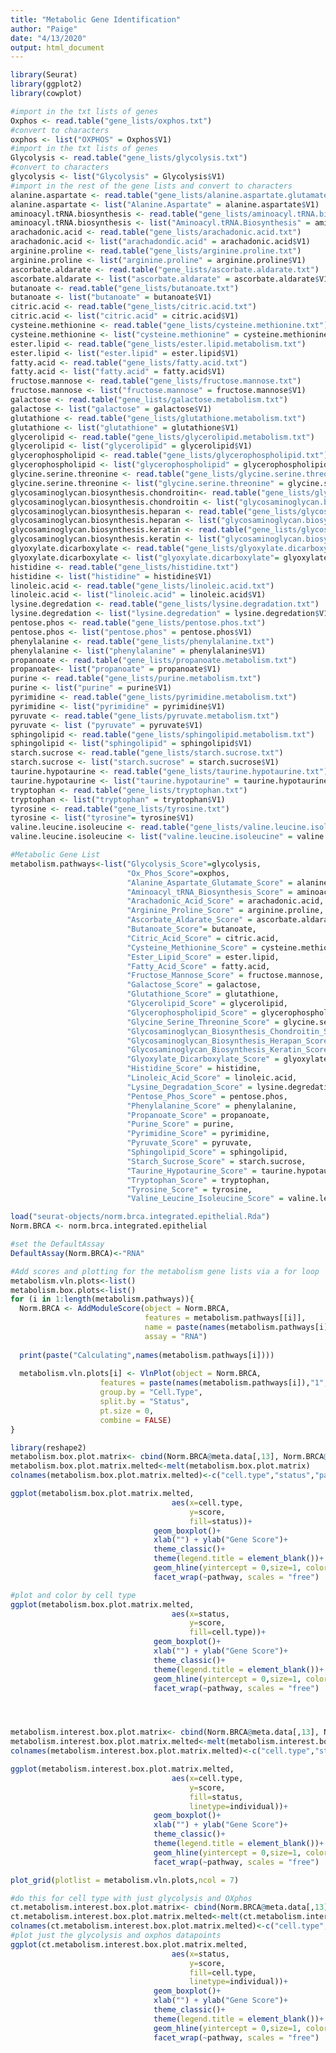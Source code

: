 ```yaml
---
title: "Metabolic Gene Identification"
author: "Paige"
date: "4/13/2020"
output: html_document
---
```


```r
library(Seurat)
library(ggplot2)
library(cowplot)
```

```r
#import in the txt lists of genes 
Oxphos <- read.table("gene_lists/oxphos.txt")
#convert to characters  
oxphos <- list("OXPHOS" = Oxphos$V1)
#import in the txt lists of genes 
Glycolysis <- read.table("gene_lists/glycolysis.txt")
#convert to characters  
glycolysis <- list("Glycolysis" = Glycolysis$V1)
#import in the rest of the gene lists and convert to characters
alanine.aspartate <- read.table("gene_lists/alanine.aspartate.glutamate.txt")
alanine.aspartate <- list("Alanine.Aspartate" = alanine.aspartate$V1)
aminoacyl.tRNA.biosynthesis <- read.table("gene_lists/aminoacyl.tRNA.biosynthesis.txt")
aminoacyl.tRNA.biosynthesis <- list("Aminoacyl.tRNA.Biosynthesis" = aminoacyl.tRNA.biosynthesis$V1)
arachadonic.acid <- read.table("gene_lists/arachadonic.acid.txt")
arachadonic.acid <- list("arachadondic.acid" = arachadonic.acid$V1)
arginine.proline <- read.table("gene_lists/arginine.proline.txt")
arginine.proline <- list("arginine.proline" = arginine.proline$V1)
ascorbate.aldarate <- read.table("gene_lists/ascorbate.aldarate.txt")
ascorbate.aldarate <- list("ascorbate.aldarate" = ascorbate.aldarate$V1)
butanoate <- read.table("gene_lists/butanoate.txt")
butanoate <- list("butanoate" = butanoate$V1)
citric.acid <- read.table("gene_lists/citric.acid.txt")
citric.acid <- list("citric.acid" = citric.acid$V1)
cysteine.methionine <- read.table("gene_lists/cysteine.methionine.txt")
cysteine.methionine <- list("cysteine.methionine" = cysteine.methionine$V1)
ester.lipid <- read.table("gene_lists/ester.lipid.metabolism.txt")
ester.lipid <- list("ester.lipid" = ester.lipid$V1)
fatty.acid <- read.table("gene_lists/fatty.acid.txt")
fatty.acid <- list("fatty.acid" = fatty.acid$V1)
fructose.mannose <- read.table("gene_lists/fructose.mannose.txt")
fructose.mannose <- list("fructose.mannose" = fructose.mannose$V1)
galactose <- read.table("gene_lists/galactose.metabolism.txt")
galactose <- list("galactose" = galactose$V1)
glutathione <- read.table("gene_lists/glutathione.metabolism.txt")
glutathione <- list("glutathione" = glutathione$V1)
glycerolipid <- read.table("gene_lists/glycerolipid.metabolism.txt")
glycerolipid <- list("glycerolipid" = glycerolipid$V1)
glycerophospholipid <- read.table("gene_lists/glycerophospholipid.txt")
glycerophospholipid <- list("glycerophospholipid" = glycerophospholipid$V1)
glycine.serine.threonine <- read.table("gene_lists/glycine.serine.threonine.txt")
glycine.serine.threonine <- list("glycine.serine.threonine" = glycine.serine.threonine$V1)
glycosaminoglycan.biosynthesis.chondroitin<- read.table("gene_lists/glycosaminoglycan.biosynthesis.chondroitin.txt")
glycosaminoglycan.biosynthesis.chondroitin <- list("glycosaminoglycan.biosynthesis.chondroitin" = glycosaminoglycan.biosynthesis.chondroitin$V1)
glycosaminoglycan.biosynthesis.heparan <- read.table("gene_lists/glycosaminoglycan.biosynthesis.heparan.txt")
glycosaminoglycan.biosynthesis.heparan <- list("glycosaminoglycan.biosynthesis.heparan" = glycosaminoglycan.biosynthesis.heparan$V1)
glycosaminoglycan.biosynthesis.keratin <- read.table("gene_lists/glycosaminoglycan.biosynthesis.keratin.txt")
glycosaminoglycan.biosynthesis.keratin <- list("glycosaminoglycan.biosynthesis.keratin" = glycosaminoglycan.biosynthesis.keratin$V1)
glyoxylate.dicarboxylate <- read.table("gene_lists/glyoxylate.dicarboxylate.txt") 
glyoxylate.dicarboxylate <- list("glyoxylate.dicarboxylate"= glyoxylate.dicarboxylate$V1)
histidine <- read.table("gene_lists/histidine.txt")
histidine <- list("histidine" = histidine$V1)
linoleic.acid <- read.table("gene_lists/linoleic.acid.txt")
linoleic.acid <- list("linoleic.acid" = linoleic.acid$V1)
lysine.degredation <- read.table("gene_lists/lysine.degradation.txt")
lysine.degredation <- list("lysine.degredation" = lysine.degredation$V1)
pentose.phos <- read.table("gene_lists/pentose.phos.txt")
pentose.phos <- list("pentose.phos" = pentose.phos$V1)
phenylalanine <- read.table("gene_lists/phenylalanine.txt")
phenylalanine <- list("phenylalanine" = phenylalanine$V1)
propanoate <- read.table("gene_lists/propanoate.metabolism.txt")
propanoate<- list("propanoate" = propanoate$V1)
purine <- read.table("gene_lists/purine.metabolism.txt")
purine <- list("purine" = purine$V1)
pyrimidine <- read.table("gene_lists/pyrimidine.metabolism.txt")
pyrimidine <- list("pyrimidine" = pyrimidine$V1)
pyruvate <- read.table("gene_lists/pyruvate.metabolism.txt")
pyruvate <- list ("pyruvate" = pyruvate$V1)
sphingolipid <- read.table("gene_lists/sphingolipid.metabolism.txt")
sphingolipid <- list("sphingolipid" = sphingolipid$V1)
starch.sucrose <- read.table("gene_lists/starch.sucrose.txt")
starch.sucrose <- list("starch.sucrose" = starch.sucrose$V1)
taurine.hypotaurine <- read.table("gene_lists/taurine.hypotaurine.txt")
taurine.hypotaurine <- list("taurine.hypotaurine" = taurine.hypotaurine$V1)
tryptophan <- read.table("gene_lists/tryptophan.txt")
tryptophan <- list("tryptophan" = tryptophan$V1)
tyrosine <- read.table("gene_lists/tyrosine.txt")
tyrosine <- list("tyrosine"= tyrosine$V1)
valine.leucine.isoleucine <- read.table("gene_lists/valine.leucine.isoleucine.txt")
valine.leucine.isoleucine <- list("valine.leucine.isoleucine" = valine.leucine.isoleucine$V1)

#Metabolic Gene List
metabolism.pathways<-list("Glycolysis_Score"=glycolysis, 
                          "Ox_Phos_Score"=oxphos, 
                          "Alanine_Aspartate_Glutamate_Score" = alanine.aspartate, 
                          "Aminoacyl_tRNA_Biosynthesis_Score" = aminoacyl.tRNA.biosynthesis, 
                          "Arachadonic_Acid_Score" = arachadonic.acid, 
                          "Arginine_Proline_Score" = arginine.proline, 
                          "Ascorbate_Aldarate_Score" = ascorbate.aldarate, 
                          "Butanoate_Score"= butanoate, 
                          "Citric_Acid_Score" = citric.acid, 
                          "Cysteine_Methionine_Score" = cysteine.methionine, 
                          "Ester_Lipid_Score" = ester.lipid, 
                          "Fatty_Acid_Score" = fatty.acid, 
                          "Fructose_Mannose_Score" = fructose.mannose, 
                          "Galactose_Score" = galactose, 
                          "Glutathione_Score" = glutathione, 
                          "Glycerolipid_Score" = glycerolipid, 
                          "Glycerophospholipid_Score" = glycerophospholipid, 
                          "Glycine_Serine_Threonine_Score" = glycine.serine.threonine, 
                          "Glycosaminoglycan_Biosynthesis_Chondroitin_Score" = glycosaminoglycan.biosynthesis.chondroitin, 
                          "Glycosaminoglycan_Biosynthesis_Herapan_Score" = glycosaminoglycan.biosynthesis.heparan, 
                          "Glycosaminoglycan_Biosynthesis_Keratin_Score" = glycosaminoglycan.biosynthesis.keratin, 
                          "Glyoxylate_Dicarboxylate_Score" = glyoxylate.dicarboxylate, 
                          "Histidine_Score" = histidine, 
                          "Linoleic_Acid_Score" = linoleic.acid, 
                          "Lysine_Degradation_Score" = lysine.degredation, 
                          "Pentose_Phos_Score" = pentose.phos, 
                          "Phenylalanine_Score" = phenylalanine, 
                          "Propanoate_Score" = propanoate, 
                          "Purine_Score" = purine, 
                          "Pyrimidine_Score" = pyrimidine, 
                          "Pyruvate_Score" = pyruvate, 
                          "Sphingolipid_Score" = sphingolipid, 
                          "Starch_Sucrose_Score" = starch.sucrose, 
                          "Taurine_Hypotaurine_Score" = taurine.hypotaurine, 
                          "Tryptophan_Score" = tryptophan, 
                          "Tyrosine_Score" = tyrosine, 
                          "Valine_Leucine_Isoleucine_Score" = valine.leucine.isoleucine)
```

```r
load("seurat-objects/norm.brca.integrated.epithelial.Rda")
Norm.BRCA <- norm.brca.integrated.epithelial
```
```r
#set the DefaultAssay 
DefaultAssay(Norm.BRCA)<-"RNA"

#Add scores and plotting for the metabolism gene lists via a for loop
metabolism.vln.plots<-list()
metabolism.box.plots<-list()
for (i in 1:length(metabolism.pathways)){
  Norm.BRCA <- AddModuleScore(object = Norm.BRCA,
                              features = metabolism.pathways[[i]],
                              name = paste(names(metabolism.pathways[i])),
                              assay = "RNA")
  
  print(paste("Calculating",names(metabolism.pathways[i])))
  
  metabolism.vln.plots[i] <- VlnPlot(object = Norm.BRCA,
                    features = paste(names(metabolism.pathways[i]),"1",sep = ""),
                    group.by = "Cell.Type",
                    split.by = "Status",
                    pt.size = 0,
                    combine = FALSE)
}

library(reshape2)
metabolism.box.plot.matrix<- cbind(Norm.BRCA@meta.data[,13], Norm.BRCA@meta.data[,8], Norm.BRCA@meta.data[,33:69])
metabolism.box.plot.matrix.melted<-melt(metabolism.box.plot.matrix)
colnames(metabolism.box.plot.matrix.melted)<-c("cell.type","status","pathway","score")

ggplot(metabolism.box.plot.matrix.melted,
                                    aes(x=cell.type,
                                        y=score,
                                        fill=status))+
                                geom_boxplot()+
                                xlab("") + ylab("Gene Score")+
                                theme_classic()+
                                theme(legend.title = element_blank())+
                                geom_hline(yintercept = 0,size=1, color="black")+
                                facet_wrap(~pathway, scales = "free")

#plot and color by cell type
ggplot(metabolism.box.plot.matrix.melted,
                                    aes(x=status,
                                        y=score,
                                        fill=cell.type))+
                                geom_boxplot()+
                                xlab("") + ylab("Gene Score")+
                                theme_classic()+
                                theme(legend.title = element_blank())+
                                geom_hline(yintercept = 0,size=1, color="black")+
                                facet_wrap(~pathway, scales = "free")




metabolism.interest.box.plot.matrix<- cbind(Norm.BRCA@meta.data[,13], Norm.BRCA@meta.data[,8], Norm.BRCA@meta.data[,4], Norm.BRCA@meta.data[,c(33,34,36,37,40,41,44,47,58,60,61,62)])
metabolism.interest.box.plot.matrix.melted<-melt(metabolism.interest.box.plot.matrix)
colnames(metabolism.interest.box.plot.matrix.melted)<-c("cell.type","status","individual","pathway","score")

ggplot(metabolism.interest.box.plot.matrix.melted,
                                    aes(x=cell.type,
                                        y=score,
                                        fill=status,
                                        linetype=individual))+
                                geom_boxplot()+
                                xlab("") + ylab("Gene Score")+
                                theme_classic()+
                                theme(legend.title = element_blank())+
                                geom_hline(yintercept = 0,size=1, color="black")+
                                facet_wrap(~pathway, scales = "free")

plot_grid(plotlist = metabolism.vln.plots,ncol = 7)

#do this for cell type with just glycolysis and OXphos
ct.metabolism.interest.box.plot.matrix<- cbind(Norm.BRCA@meta.data[,13], Norm.BRCA@meta.data[,8], Norm.BRCA@meta.data[,4], Norm.BRCA@meta.data[,c(33,34)])
ct.metabolism.interest.box.plot.matrix.melted<-melt(ct.metabolism.interest.box.plot.matrix)
colnames(ct.metabolism.interest.box.plot.matrix.melted)<-c("cell.type","status","individual","pathway","score")
#plot just the glycolysis and oxphos datapoints 
ggplot(ct.metabolism.interest.box.plot.matrix.melted,
                                    aes(x=status,
                                        y=score,
                                        fill=cell.type,
                                        linetype=individual))+
                                geom_boxplot()+
                                xlab("") + ylab("Gene Score")+
                                theme_classic()+
                                theme(legend.title = element_blank())+
                                geom_hline(yintercept = 0,size=1, color="black")+
                                facet_wrap(~pathway, scales = "free")



```
